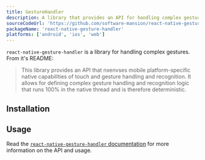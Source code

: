 ```yaml
---
title: GestureHandler
description: A library that provides an API for handling complex gestures.
sourceCodeUrl: 'https://github.com/software-mansion/react-native-gesture-handler'
packageName: 'react-native-gesture-handler'
platforms: ['android', 'ios', 'web']
---
```



`react-native-gesture-handler` is a library for handling complex gestures. From it's README:

> This library provides an API that nxenvses mobile platform-specific native capabilities of touch and gesture handling and recognition. It allows for defining complex gesture handling and recognition logic that runs 100% in the native thread and is therefore deterministic.

## Installation

<APIInstallSection href="https://docs.swmansion.com/react-native-gesture-handler/docs/fundamentals/installation" />

## Usage

Read the [`react-native-gesture-handler` documentation](https://docs.swmansion.com/react-native-gesture-handler/) for more information on the API and usage.
